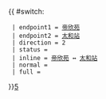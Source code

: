 {{ #switch: {{{format|}}}
  | endpoint1 = [[帝欣苑]]
  | endpoint2 = [[太和巴士總站|太和站]]
  | direction = 2
  | status =
  | inline = [[帝欣苑]] ↔ [[太和巴士總站|太和站]]
  | normal =
  | full =
}}<noinclude>[[category:新界居民巴士路線模板|5]]</noinclude>